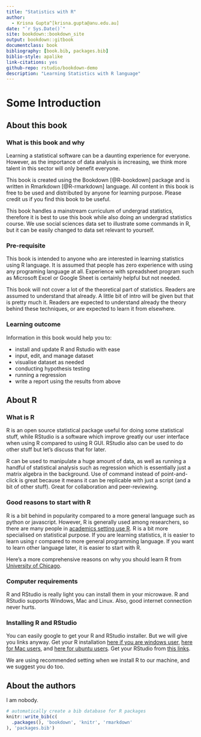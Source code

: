 ```yaml
--- 
title: "Statistics with R"
author:
  - Krisna Gupta^[krisna.gupta@anu.edu.au]
date: "`r Sys.Date()`"
site: bookdown::bookdown_site
output: bookdown::gitbook
documentclass: book
bibliography: [book.bib, packages.bib]
biblio-style: apalike
link-citations: yes
github-repo: rstudio/bookdown-demo
description: "Learning Statistics with R language"
---
```


# Some Introduction

## About this book

### What is this book and why
Learning a statistical software can be a daunting experience for everyone. However, as the importance of data analysis is increasing, we think more talent in this sector will only benefit everyone.

This book is created using the Bookdown [@R-bookdown] package and is written in Rmarkdown [@R-rmarkdown] language. All content in this book is free to be used and distributed by anyone for learning purpose. Please  credit us if you find this book to be useful.

This book handles a mainstream curriculum of undergrad statistics, therefore it is best to use this book while also doing an undergrad statistics course. We use social sciences data set to illustrate some commands in R, but it can be easily changed to data set relevant to yourself.

### Pre-requisite
This book is intended to anyone who are interested in learning statistics using R language. It is assumed that people has zero experience with using any programing language at all. Experience with spreadsheet program such as Microsoft Excel or Google Sheet is certainly helpful but not needed.

This book will not cover a lot of the theoretical part of statistics. Readers are assumed to understand that already. A little bit of intro will be given but that is pretty much it. Readers are expected to understand already the theory behind these techniques, or are expected to learn it from elsewhere.

### Learning outcome
Information in this book would help you to:

- install and update R and Rstudio with ease
- input, edit, and manage dataset
- visualise dataset as needed
- conducting hypothesis testing
- running a regression
- write a report using the results from above

## About R

### What is R
R is an open source statistical package useful for doing some statistical stuff, while RStudio is a software which improve greatly our user interface when using R compared to using R GUI. RStudio also can be used to do other stuff but let's discuss that for later.

R can be used to manipulate a huge amount of data, as well as running a handful of statistical analysis such as regression which is essentially just a matrix algebra in the background. Use of command instead of point-and-click is great because it means it can be replicable with just a script (and a bit of other stuff). Great for collaboration and peer-reviewing.

### Good reasons to start with R
R is a bit behind in popularity compared to a more general language such as python or javascript. However, R is generally used among researchers, so there are many people in [academics setting use R](https://campus.sagepub.com/blog/where-should-i-start-r-or-python). R is a bit more specialised on statistical purpose. If you are learning statistics, it is easier to learn using r compared to more general programming language. If you want to learn other language later, it is easier to start with R.

Here's a more comprehensive reasons on why you should learn R from [University of Chicago](https://cfss.uchicago.edu/setup/what-is-r/).

### Computer requirements
R and RStudio is really light you can install them in your microwave. R and RStudio supports Windows, Mac and Linux. Also, good internet connection never hurts.

### Installing R and RStudio
You can easily google to get your R and RStudio installer. But we will give you links anyway. Get your R installation [here if you are windows user](https://cran.r-project.org/bin/windows/base/), [here for Mac users](https://cran.r-project.org/bin/macosx/), and [here for ubuntu users](https://www.digitalocean.com/community/tutorials/how-to-install-r-on-ubuntu-18-04-quickstart). Get your RStudio from [this links](https://rstudio.com/products/rstudio/download/#download).

We are using recommended setting when we install R to our machine, and we suggest you do too.

## About the authors
I am nobody.

```r
# automatically create a bib database for R packages
knitr::write_bib(c(
  .packages(), 'bookdown', 'knitr', 'rmarkdown'
), 'packages.bib')
```
